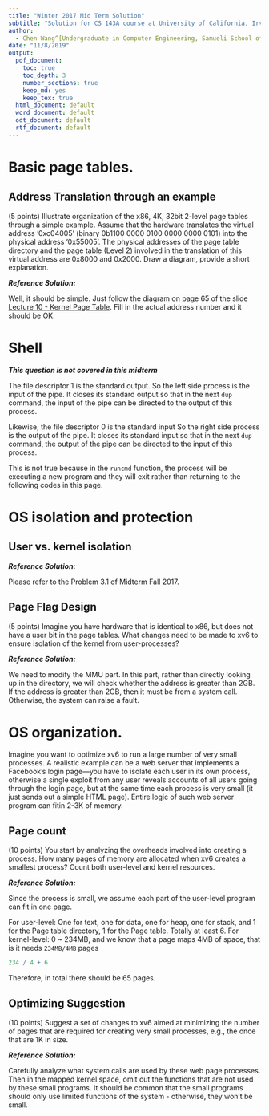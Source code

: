 ```yaml
---
title: "Winter 2017 Mid Term Solution"
subtitle: "Solution for CS 143A course at University of California, Irvine"
author: 
  - Chen Wang^[Undergraduate in Computer Engineering, Samueli School of Engineering, University of California, Irvine. (chenw23@uci.edu)]
date: "11/8/2019"
output:
  pdf_document:
    toc: true
    toc_depth: 3
    number_sections: true
    keep_md: yes
    keep_tex: true
  html_document: default
  word_document: default
  odt_document: default
  rtf_document: default
---
```


# Basic page tables.

## Address Translation through an example

(5 points)  Illustrate  organization  of  the  x86,  4K,  32bit  2-level  page  tables  through  a simple example.  Assume that the hardware translates the virtual address ’0xc04005’ (binary 0b1100 0000 0100 0000 0000 0101) into the physical address ’0x55005’.  The physical addresses of the page table directory and the page table (Level 2) involved in the translation of this virtual address are 0x8000 and 0x2000.  Draw a diagram,  provide a short explanation.

***Reference Solution:***

Well, it should be simple. Just follow the diagram on page 65 of the slide [Lecture 10 - Kernel Page Table](https://www.ics.uci.edu/~aburtsev/143A/lectures/lecture10-kernel-page-table/lecture10-kernel-page-table.pdf). Fill in the actual address number and it should be OK.

# Shell

***This question is not covered in this midterm***

The file descriptor 1 is the standard output. So the left side process is the input of the pipe. It closes its standard output so that in the next `dup` command, the input of the pipe can be directed to the output of this process.

Likewise, the file descriptor 0 is the standard input So the right side process is the output of the pipe. It closes its standard input so that in the next `dup` command, the output of the pipe can be directed to the input of this process.


This is not true because in the `runcmd` function, the process will be executing a new program and they will exit rather than returning to the following codes in this page.

# OS isolation and protection

## User vs. kernel isolation

***Reference Solution:***

Please refer to the Problem 3.1 of Midterm Fall 2017.

## Page Flag Design

(5 points)  Imagine you have hardware that is identical to x86, but does not have a user bit in the page tables.  What changes need to be made to xv6 to ensure isolation of the kernel from user-processes?

***Reference Solution:***

We need to modify the MMU part. In this part, rather than directly looking up in the directory, we will check whether the address is greater than 2GB. If the address is greater than 2GB, then it must be from a system call. Otherwise, the system can raise a fault.

# OS  organization. 

Imagine  you  want  to  optimize  xv6  to  run  a  large  number  of  very  small processes.  A realistic example can be a web server that implements a Facebook’s login page—you have to isolate each user in its own process, otherwise a single exploit from any user reveals accounts of all users going through the login page, but at the same time each process is very small (it just sends out a simple HTML page).  Entire logic of such web server program can fitin 2-3K of memory.

## Page count

(10 points)  You start by analyzing the overheads involved into creating a process.  How many pages of memory are allocated when xv6 creates a smallest process?  Count both user-level and kernel resources.

***Reference Solution:***

Since the process is small, we assume each part of the user-level program can fit in one page.

For user-level: One for text, one for data, one for heap, one for stack, and 1 for the Page table directory, 1 for the Page table. Totally at least 6.
For kernel-level: 0 ~ 234MB, and we know that a page maps 4MB of space, that is it needs `234MB/4MB` pages

```r
234 / 4 + 6
```
Therefore, in total there should be 65 pages.

## Optimizing Suggestion
(10 points)  Suggest a set of changes to xv6 aimed at minimizing the number of pages that are required for creating very small processes, e.g., the once that are 1K in size.

***Reference Solution:***

Carefully analyze what system calls are used by these web page processes. Then in the mapped kernel space, omit out the functions that are not used by these small programs. It should be common that the small programs should only use limited functions of the system -  otherwise, they won't be small.